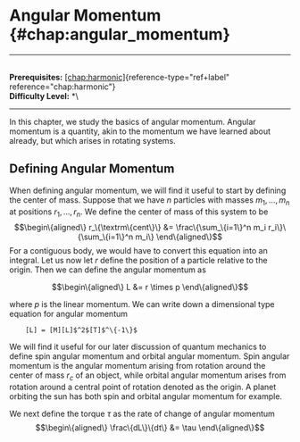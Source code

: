 # Angular Momentum \{#chap:angular_momentum\}

------------------------------------------------------------------------

\
**Prerequisites:**
[\[chap:harmonic\]](#chap:harmonic)\{reference-type="ref+label"
reference="chap:harmonic"\}\
**Difficulty Level:** \*\

------------------------------------------------------------------------

In this chapter, we study the basics of angular momentum. Angular
momentum is a quantity, akin to the momentum we have learned about
already, but which arises in rotating systems.

## Defining Angular Momentum

When defining angular momentum, we will find it useful to start by
defining the center of mass. Suppose that we have $n$ particles with
masses $m_1,\dotsc, m_n$ at positions $r_1,\dotsc,r_n$. We define the
center of mass of this system to be $$\begin\{aligned\}
    r_\{\textrm\{cent\}\} &= \frac\{\sum_\{i=1\}^n m_i r_i\}\{\sum_\{i=1\}^n m_i\}
\end\{aligned\}$$ For a contiguous body, we would have to convert this
equation into an integral. Let us now let $r$ define the position of a
particle relative to the origin. Then we can define the angular momentum
as

$$\begin\{aligned\}
    L &= r \times p
\end\{aligned\}$$

where $p$ is the linear momentum. We can write down a dimensional type
equation for angular momentum

        [L] = [M][L]$^2$[T]$^\{-1\}$

We will find it useful for our later discussion of quantum mechanics to
define spin angular momentum and orbital angular momentum. Spin angular
momentum is the angular momentum arising from rotation around the center
of mass $r_c$ of an object, while orbital angular momentum arises from
rotation around a central point of rotation denoted as the origin. A
planet orbiting the sun has both spin and orbital angular momentum for
example.

We next define the torque $\tau$ as the rate of change of angular
momentum $$\begin\{aligned\}
    \frac\{dL\}\{dt\} &= \tau
\end\{aligned\}$$
